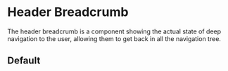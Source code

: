 

<Meta of={HeaderBreadcrumb} />

# Header Breadcrumb

The header breadcrumb is a component showing the actual state
of deep navigation to the user, allowing them to get back in
all the navigation tree.

<Controls/>

## Default

<Canvas of={HeaderBreadcrumb.Default}/>